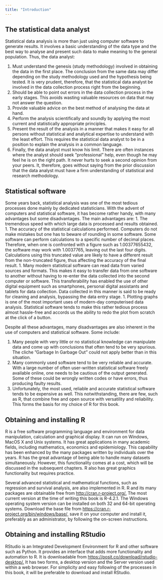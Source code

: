 ```yaml
---
title: "Introduction"
---
```


## The statistical data analyst

Statistical data analysis is more than just using computer software to generate results. It involves
a basic understanding of the data type and the best way to analyse and present such data to make
meaning to the general population. Thus, the data analyst:

1.  Must understand the genesis (study methodology) involved in obtaining the data in the first
    place. The conclusion from the same data may differ depending on the study methodology used and
    the hypothesis being tested. It is very prudent, therefore, that the statistical data analyst be
    involved in the data collection process right from the beginning.
2.  Should be able to point out errors in the data collection process in the early stages. This
    avoids wasting valuable resources on data that may not answer the question.
3.  Provide valuable advice on the best method of analysing the data at hand.
4.  Perform the analysis scientifically and soundly by applying the most current and statistically
    appropriate principles.
5.  Present the result of the analysis in a manner that makes it easy for all persons without
    statistical and analytical expertise to understand with the least effort. This requires the
    statistical data analyst to be in a position to explain the analysis in a common language.
6.  Finally, the data analyst must know his limit. There are often instances where the analyst
    should seek ”professional” help, even though he may feel he is on the right path. It never hurts
    to seek a second opinion from your peers. It, therefore, goes without saying from the prior
    discussion that the data analyst must have a firm understanding of statistical and research
    methodology.

## Statistical software

Some years back, statistical analysis was one of the most tedious processes done mainly by dedicated
statisticians. With the advent of computers and statistical software, it has become rather handy,
with many advantages but some disadvantages. The main advantages are: 1. The tremendous speed with
which large data is processed and results obtained. 1. The accuracy of the statistical calculations
performed. Computers do not make mistakes but one has to beware of rounding in some software. Some
software can perform calculations to a specific number of decimal places. Therefore, when one is
confronted with a figure such as 1.00377655432, the software may work with 1.0037765, leaving out
the last four digits. Calculations using this truncated value are likely to have a different result
from the non-truncated figure, thus affecting the accuracy of the final result. 1. Many modern
statistical software can read data from varied sources and formats. This makes it easy to transfer
data from one software to another without having to re-enter the data collected into the second
computer or software. This transferability has enabled the use of other digital equipment such as
smartphones, personal digital assistants and tablets for data collection. Data collected in this
manner is said to be ready for cleaning and analysis, bypassing the data entry stage. 1. Plotting
graphs is one of the most important uses of modern-day computerised data analysis. Statistical
software tends to make this rather tedious process almost hassle-free and accords us the ability to
redo the plot from scratch at the click of a button.

Despite all these advantages, many disadvantages are also inherent in the use of computers and
statistical software. Some include:

1.  Many people with very little or no statistical knowledge can manipulate data and come up with
    conclusions that often tend to be very spurious. The cliche ”Garbage In Garbage Out” could not
    apply better than in this situation.
2.  Many commonly used software tend to be very reliable and accurate. With a large number of often
    user-written statistical software freely available online, one needs to be cautious of the
    output generated. Some of these could be wrongly written codes or have errors, thus producing
    faulty results.
3.  Unfortunately, the most used, reliable and accurate statistical software tends to be expensive
    as well. This notwithstanding, there are few, such as R, that combine free and open source with
    versatility and reliability. This forms the basis for my choice of R for this book.

## Obtaining and installing R

R is a free software programming language and environment for data manipulation, calculation and
graphical display. It can run on Windows, MacOS X and Unix systems. It has great applications in
many academic fields, including mathematics, economics and epidemiology. This capability has been
enhanced by the many packages written by individuals over the years. R has the great advantage of
being able to handle many datasets simultaneously. However, this functionality comes at a cost,
which will be discussed in the subsequent chapters. R also has great graphics functionality but
requires practice.

Several advanced statistical and mathematical functions, such as regression and survival analysis,
are also implemented in R. R and its many packages are obtainable free from
<http://cran.r-project.org/.> The most current version at the time of writing this book is R-4.2.1.
The Windows operating system version can be installed on both 32 and 64-bit operating systems.
Download the base file from <https://cran.r-project.org/bin/windows/base/,> save it on your computer
and install it, preferably as an administrator, by following the on-screen instructions.

## Obtaining and installing RStudio

RStudio is an Integrated Development Environment for R and other software such as Python. It
provides an interface that adds more functionality and automation to R. It is downloadable from
<https://posit.co/download/rstudio-desktop/.> It has two forms, a desktop version and the Server
version used within a web browser. For simplicity and easy following of the processes in this book,
it will be preferable to download and install RStudio.
